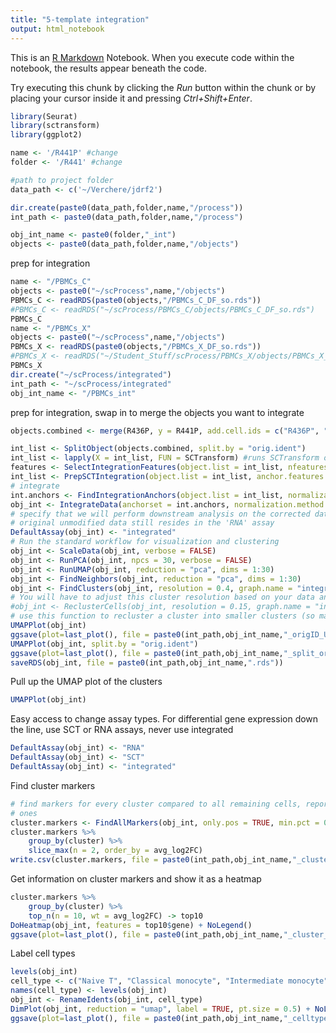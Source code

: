 ```yaml
---
title: "5-template integration"
output: html_notebook
---
```


This is an [R Markdown](http://rmarkdown.rstudio.com) Notebook. When you execute code within the notebook, the results appear beneath the code. 

Try executing this chunk by clicking the *Run* button within the chunk or by placing your cursor inside it and pressing *Ctrl+Shift+Enter*. 
```r
library(Seurat)
library(sctransform)
library(ggplot2)
```

```r
name <- '/R441P' #change
folder <- '/R441' #change
```


```r
#path to project folder
data_path <- c('~/Verchere/jdrf2')
```

```r
dir.create(paste0(data_path,folder,name,"/process"))
int_path <- paste0(data_path,folder,name,"/process")

obj_int_name <- paste0(folder,"_int")
objects <- paste0(data_path,folder,name,"/objects")
```

prep for integration
```r
name <- "/PBMCs_C"
objects <- paste0("~/scProcess",name,"/objects")
PBMCs_C <- readRDS(paste0(objects,"/PBMCs_C_DF_so.rds"))
#PBMCs_C <- readRDS("~/scProcess/PBMCs_C/objects/PBMCs_C_DF_so.rds")
PBMCs_C
name <- "/PBMCs_X"
objects <- paste0("~/scProcess",name,"/objects")
PBMCs_X <- readRDS(paste0(objects,"/PBMCs_X_DF_so.rds"))
#PBMCs_X <- readRDS("~/Student_Stuff/scProcess/PBMCs_X/objects/PBMCs_X_DF_so.rds")
PBMCs_X
dir.create("~/scProcess/integrated")
int_path <- "~/scProcess/integrated"
obj_int_name <- "/PBMCs_int"
```

prep for integration, swap in to merge the objects you want to integrate
```r
objects.combined <- merge(R436P, y = R441P, add.cell.ids = c("R436P", "R441P"), project = "Obese_GRN")
```


```r
int_list <- SplitObject(objects.combined, split.by = "orig.ident")
int_list <- lapply(X = int_list, FUN = SCTransform) #runs SCTransform on each object in the list
features <- SelectIntegrationFeatures(object.list = int_list, nfeatures = 3000)
int_list <- PrepSCTIntegration(object.list = int_list, anchor.features = features)
# integrate
int.anchors <- FindIntegrationAnchors(object.list = int_list, normalization.method = "SCT", anchor.features = features)
obj_int <- IntegrateData(anchorset = int.anchors, normalization.method = "SCT")
# specify that we will perform downstream analysis on the corrected data note that the
# original unmodified data still resides in the 'RNA' assay
DefaultAssay(obj_int) <- "integrated"
# Run the standard workflow for visualization and clustering
obj_int <- ScaleData(obj_int, verbose = FALSE)
obj_int <- RunPCA(obj_int, npcs = 30, verbose = FALSE)
obj_int <- RunUMAP(obj_int, reduction = "pca", dims = 1:30)
obj_int <- FindNeighbors(obj_int, reduction = "pca", dims = 1:30)
obj_int <- FindClusters(obj_int, resolution = 0.4, graph.name = "integrated_nn") 
# You will have to adjust this cluster resolution based on your data and what make biological sense, you may need to do this a few times to get the proper number of clusters. My mentality is it's better to over-cluster than under-cluster as you can always group clusters together that you think are the same cell type. 
#obj_int <- ReclusterCells(obj_int, resolution = 0.15, graph.name = "integrated_nn")
# use this function to recluster a cluster into smaller clusters (so many clusters...)
UMAPPlot(obj_int)
ggsave(plot=last_plot(), file = paste0(int_path,obj_int_name,"_origID_UMAP.pdf"), height = 8, width = 10)
UMAPPlot(obj_int, split.by = "orig.ident")
ggsave(plot=last_plot(), file = paste0(int_path,obj_int_name,"_split_origID_UMAP.pdf"), height = 8, width = 30)
saveRDS(obj_int, file = paste0(int_path,obj_int_name,".rds"))
```

Pull up the UMAP plot of the clusters
```r
UMAPPlot(obj_int)
```

Easy access to change assay types. For differential gene expression down the line, use SCT or RNA assays, never use integrated
```r
DefaultAssay(obj_int) <- "RNA"
DefaultAssay(obj_int) <- "SCT"
DefaultAssay(obj_int) <- "integrated"
```

Find cluster markers
```r
# find markers for every cluster compared to all remaining cells, report only the positive
# ones
cluster.markers <- FindAllMarkers(obj_int, only.pos = TRUE, min.pct = 0.25, logfc.threshold = 0.25)
cluster.markers %>%
    group_by(cluster) %>%
    slice_max(n = 2, order_by = avg_log2FC)
write.csv(cluster.markers, file = paste0(int_path,obj_int_name,"_cluster_markers.csv"))
```

Get information on cluster markers and show it as a heatmap
```r
cluster.markers %>%
    group_by(cluster) %>%
    top_n(n = 10, wt = avg_log2FC) -> top10
DoHeatmap(obj_int, features = top10$gene) + NoLegend()
ggsave(plot=last_plot(), file = paste0(int_path,obj_int_name,"_cluster_marker_heatmap.pdf"), height = 20, width = 30)
```

Label cell types
```r
levels(obj_int)
cell_type <- c("Naive T", "Classical monocyte", "Intermediate monocyte", "CD8+ T", "B", "Non-classical monocytes", "gdT-cell", "NK", "DC")
names(cell_type) <- levels(obj_int)
obj_int <- RenameIdents(obj_int, cell_type)
DimPlot(obj_int, reduction = "umap", label = TRUE, pt.size = 0.5) + NoLegend()
ggsave(plot=last_plot(), file = paste0(int_path,obj_int_name,"_celltype_UMAP.pdf"), height = 20, width = 30)
```